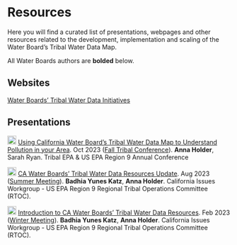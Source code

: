 # Resources

Here you will find a curated list of presentations, webpages and other resources related to the development, implementation and scaling of the Water Board's Tribal Water Data Map.

All Water Boards authors are **bolded** below.

## Websites

[Water Boards' Tribal Water Data Initiatives](https://www.waterboards.ca.gov/resources/oima/tribal_water_data_initiatives/)

## Presentations

<img src="https://raw.githubusercontent.com/FortAwesome/Font-Awesome/6.x/svgs/regular/file-powerpoint.svg" height="20"/> [Using California Water Board's Tribal Water Data Map to Understand Pollution in your Area](https://drive.google.com/file/d/11xj_Bj4m9MeaVkGYySrKZOR-KEZCJh9x/view?usp=sharing). Oct 2023 ([Fall Tribal Conference](https://tribalepa.com/2023-conference/)). **Anna Holder**, Sarah Ryan. Tribal EPA & US EPA Region 9 Annual Conference

<img src="https://raw.githubusercontent.com/FortAwesome/Font-Awesome/6.x/svgs/regular/file-powerpoint.svg" height="20"/> [CA Water Boards' Tribal Water Data Resources Update](https://docs.google.com/presentation/d/1-K_To1xSz9-GATblLJswJyQCUD0pcI1QFzAo591XVNk/edit?usp=sharing). Aug 2023 ([Summer Meeting](https://www.epa.gov/tribal-pacific-sw/region-9-rtoc-meeting-materials-summer-2023)). **Badhia Yunes Katz**, **Anna Holder**. California Issues Workgroup - US EPA Region 9 Regional Tribal Operations Committee (RTOC).

<img src="https://raw.githubusercontent.com/FortAwesome/Font-Awesome/6.x/svgs/regular/file-powerpoint.svg" height="20"/> [Introduction to CA Water Boards' Tribal Water Data Resources](https://docs.google.com/presentation/d/1Xtgz76_KohNsLFq_sAtnEgPza8lrJs9CeJX2bvSngow/edit?usp=sharing). Feb 2023 ([Winter Meeting](https://www.epa.gov/tribal-pacific-sw/region-9-rtoc-meeting-winter-2023)). **Badhia Yunes Katz**, **Anna Holder**. California Issues Workgroup - US EPA Region 9 Regional Tribal Operations Committee (RTOC).
